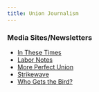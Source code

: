 ```yaml
---
title: Union Journalism
---
```


### Media Sites/Newsletters

- [In These Times](https://inthesetimes.com/)
- [Labor Notes](https://labornotes.org/)
- [More Perfect Union](https://perfectunion.us/)
- [Strikewave](https://www.thestrikewave.com/)
- [Who Gets the Bird?](https://whogetsthebird.substack.com/)
